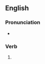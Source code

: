 ==English==

===Pronunciation===
* {{IPA|/ˈpɹɛpɪŋ/|lang=en}}

===Verb===
{{head|en|present participle}}

# {{present participle of|prep|lang=en|nocat=1}}